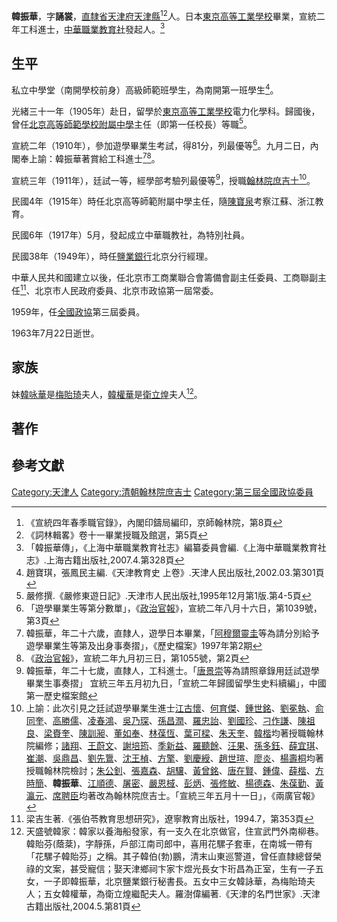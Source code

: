 {{Otheruses|other=名为韓振華的其他人物|韓振華}}
{{Infobox Officeholder
|姓名=韓振華
|圖像=File:韓振華.jpg
|圖像大小=200px
|圖像說明=  
| 字       = 
| 號       = 
| 別名     = 
| 出生名   = 
| 出生日期 = 
| 出生地點 = 
| 逝世日期 = 
| 逝世地點 = 
| 死因     = 
| 墓地     = 
| 墓地座標 = 
| 籍貫     = 
| 國籍     = 
| 公民權   = 
| 政黨     = 
| 其他政黨 = 
| 身高     = 
| 配偶     = 
| 伴侶     = 
| 兒女     = 
| 父母     = 
| 親屬     = 
| 居住地   = 
| 學歷     = 
| 母校     = 
| 職業     = 
| 專業     = 
| 知名原因 = 
| 著作     = 
| 宗教信仰 = 
| 獲獎     = 
| 簽名     = 
| 腳註     = 
}}
'''韓振華'''{{BD|1885年||1963年|7月22日|catIdx=H韓}}，字'''誦裳'''，[[直隸省|直隸省]][[天津府|天津府]][[天津縣|天津縣]]<ref>《宣統四年春季職官錄》，內閣印鑄局編印，京師翰林院，第8頁</ref><ref>《詞林輯畧》卷十一畢業授職及館選，第5頁</ref>人。日本[[東京高等工業學校|東京高等工業學校]]畢業，宣統二年工科進士，[[中華職業教育社|中華職業教育社]]發起人。<ref>「韓振華傳」，《上海中華職業教育社志》編纂委員會編.《上海中華職業教育社志》.上海古籍出版社,2007.4.第328頁</ref>

== 生平 ==
私立中學堂（南開學校前身）高級師範班學生，為南開第一班學生<ref>趙寶琪，張鳳民主編.《天津教育史 上卷》.天津人民出版社,2002.03.第301頁</ref>。

光緒三十一年（1905年）赴日，留學於[[東京高等工業學校|東京高等工業學校]]電力化學科。歸國後，曾任[[北京高等師範學校附屬中學|北京高等師範學校附屬中學]]主任（即第一任校長）等職<ref>嚴修撰.《嚴修東遊日記》.天津市人民出版社,1995年12月第1版.第4-5頁</ref>。

宣統二年（1910年），參加遊學畢業生考試，得81分，列最優等<ref>「遊學畢業生等第分數單」，《[[政治官報|政治官報]]》，宣統二年八月十六日，第1039號，第3頁</ref>。九月二日，內閣奉上諭：韓振華著賞給工科進士<ref>韓振華，年二十六歲，直隸人，遊學日本畢業，「[[阿穆爾靈圭|阿穆爾靈圭]]等為請分別給予遊學畢業生等第及出身事奏摺」，《歷史檔案》1997年第2期</ref><ref>《[[政治官報|政治官報]]》，宣統二年九月初三日，第1055號，第2頁</ref>。

宣統三年（1911年），廷試一等，經學部考驗列最優等<ref>韓振華，年二十七歲，直隸人，工科進士。「[[唐景崇|唐景崇]]等為請照章錄用廷試遊學畢業生事奏摺」 宜統三年五月初九日，「宣統二年歸國留學生史料續編」，中國第一歷史檔案館</ref>，授職[[翰林院庶吉士|翰林院庶吉士]]<ref>上諭：此次引見之廷試遊學畢業生進士[[江古懷|江古懷]]、[[何育傑|何育傑]]、[[鍾世銘|鍾世銘]]、[[劉冕執|劉冕執]]、[[俞同奎|俞同奎]]、[[高勝儒|高勝儒]]、[[凌春鴻|凌春鴻]]、[[吳乃琛|吳乃琛]]、[[孫昌潤|孫昌潤]]、[[羅忠詒|羅忠詒]]、[[劉國珍|劉國珍]]、[[刁作謙|刁作謙]]、[[陳祖良|陳祖良]]、[[梁賚奎|梁賚奎]]、[[陳訓昶|陳訓昶]]、[[董如奉|董如奉]]、[[林葆恆|林葆恆]]、[[葉可樑|葉可樑]]、[[朱天奎|朱天奎]]、[[韓楷|韓楷]]均著授職翰林院編修；[[諸翔|諸翔]]、[[王蔚文|王蔚文]]、[[謝培筠|謝培筠]]、[[季新益|季新益]]、[[羅聽餘|羅聽餘]]、[[汪果|汪果]]、[[孫多鈺|孫多鈺]]、[[薛宜琪|薛宜琪]]、[[崔潮|崔潮]]、[[吳鼎昌|吳鼎昌]]、[[劉先䳲|劉先䳲]]、[[沈王楨|沈王楨]]、[[方擎|方擎]]、[[劉慶綬|劉慶綬]]、[[趙世瑄|趙世瑄]]、[[廖炎|廖炎]]、[[楊壽桐|楊壽桐]]均著授職翰林院檢討；[[朱公釗|朱公釗]]、[[張嘉森|張嘉森]]、[[胡驤|胡驤]]、[[黃曾銘|黃曾銘]]、[[唐在賢|唐在賢]]、[[鍾偉|鍾偉]]、[[薛楷|薛楷]]、[[方時簡|方時簡]]、'''韓振華'''、[[江順德|江順德]]、[[屠密|屠密]]、[[嚴恩棫|嚴恩棫]]、[[彭炳|彭炳]]、[[張修敏|張修敏]]、[[楊德森|楊德森]]、[[朱葆勤|朱葆勤]]、[[黃瀛元|黃瀛元]]、[[席聘臣|席聘臣]]均著改為翰林院庶吉士。「宣統三年五月十一日」，《兩廣官報》</ref>。

民國4年（1915年）時任北京高等師範附屬中學主任，隨[[陳寶泉|陳寶泉]]考察江蘇、浙江教育。

民國6年（1917年）5月，發起成立中華職教社，為特別社員。

民國38年（1949年），時任[[鹽業銀行|鹽業銀行]]北京分行經理。

中華人民共和國建立以後，任北京市工商業聯合會籌備會副主任委員、工商聯副主任<ref>梁吉生著.《張伯苓教育思想研究》，遼寧教育出版社，1994.7，第353頁</ref>、北京市人民政府委員、北京市政協第一屆常委。

1959年，任[[全國政協|全國政協]]第三屆委員。

1963年7月22日逝世。

== 家族 ==
妹[[韩咏华|韓咏華]]是[[梅貽琦|梅貽琦]]夫人，[[韩权华|韓權華]]是[[衛立煌|衛立煌]]夫人<ref>天盛號韓家：韓家以養海船發家，有一支久在北京做官，住宣武門外南柳巷。韓貽芬(蔭棻)，字靜孫，戶部江南司郎中，喜用花騾子套車，在南城一帶有「花騾子韓貽芬」之稱。其子韓伯(勃)鵬，清末山東巡警道，曾任直隸總督榮祿的文案，甚受寵信；娶天津鄉祠卞家卞煜光長女卞珩昌為正室，生有一子五女，一子即韓振華，北京鹽業銀行秘書長。五女中三女韓詠華，為梅貽琦夫人；五女韓權華，為衛立煌繼配夫人。羅澍偉編著.《天津的名門世家》.天津古籍出版社,2004.5.第81頁</ref>。

== 著作 ==

==參考文獻==
{{Reflist|1}}

{{宣統二年游學畢業進士}}

{{Authority control}}

{{DEFAULTSORT:H韓}}
[[Category:天津人|Category:天津人]]
[[Category:清朝翰林院庶吉士|Category:清朝翰林院庶吉士]]
[[Category:第三屆全國政協委員|Category:第三屆全國政協委員]]